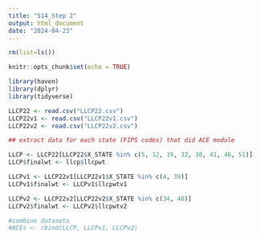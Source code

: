```yaml
---
title: "514_Step 2"
output: html_document
date: "2024-04-23"
---
```


```r
rm(list=ls())
```

```r
knitr::opts_chunk$set(echo = TRUE)

library(haven)
library(dplyr)
library(tidyverse)

LLCP22 <- read.csv("LLCP22.csv")
LLCP22v1 <- read.csv("LLCP22v1.csv")
LLCP22v2 <- read.csv("LLCP22v2.csv")

```

```r
## extract data for each state (FIPS codes) that did ACE module

LLCP <- LLCP22[LLCP22$X_STATE %in% c(5, 12, 19, 32, 38, 41, 46, 51)]
LLCP$finalwt <- llcp$llcpwt

LLCPv1 <- LLCP22v1[LLCP22v1$X_STATE %in% c(4, 39)]
LLCPv1$finalwt <- LLCPv1$llcpwtv1

LLCPv2 <- LLCP22v2[LLCP22v2$X_STATE %in% c(34, 40)]
LLCPv2$finalwt <- LLCPv2$llcpwtv2

#combine datasets
#ACEs <- rbind(LLCP, LLCPv1, LLCPv2)

```